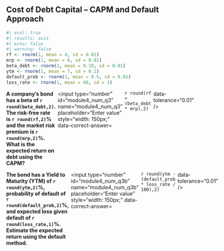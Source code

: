 ## Cost of Debt Capital – CAPM and Default Approach


```r
#| eval: true
#| results: asis
#| echo: false
#| warning: false
rf <- rnorm(1, mean = 4, sd = 0.01)
mrp <- rnorm(1, mean = 6, sd = 0.01)
beta_debt <- rnorm(1, mean = 0.10, sd = 0.01)
ytm <- rnorm(1, mean = 7, sd = 0.1)
default_prob <- rnorm(1, mean = 0.5, sd = 0.01)
loss_rate <- rnorm(1, mean = 60, sd = 1)
```



::: {.question-block}

<form onsubmit="event.preventDefault(); checkNumericAnswer('module4_num_q3')" style="display: flex; flex-direction: row; gap: 6px;"> <label for="module4_num_q3"><strong>A company's bond has a beta of `r round(beta_debt,2)`. The risk-free rate is `r round(rf,2)`% and the market risk premium is `r round(mrp,2)`%. What is the expected return on debt using the CAPM?</strong></label> <input type="number" id="module4_num_q3" name="module4_num_q3" placeholder="Enter value" style="width: 150px;" data-correct-answer=`r round(rf + (beta_debt * mrp),2)` data-tolerance="0.01" /> </form> <div id="feedback-module4_num_q3" class="feedback" data-status="" style="display:none;"> ✅ Expected Return (CAPM) = r_f + β × MRP = **`r round(rf + (beta_debt * mrp),2)`**%. </div>
:::

::: {.question-block}

<form onsubmit="event.preventDefault(); checkNumericAnswer('module4_num_q3b')" style="display: flex; flex-direction: row; gap: 6px;"> <label for="module4_num_q3b"><strong>The bond has a Yield to Maturity (YTM) of `r round(ytm,2)`%, probability of default of `r round(default_prob,2)`%, and expected loss given default of `r round(loss_rate,1)`%. Estimate the expected return using the default method.</strong></label> <input type="number" id="module4_num_q3b" name="module4_num_q3b" placeholder="Enter value" style="width: 150px;" data-correct-answer=`r round(ytm - (default_prob * loss_rate / 100),2)` data-tolerance="0.01" /> </form> <div id="feedback-module4_num_q3b" class="feedback" data-status="" style="display:none;"> ✅ Expected Return (Default Method) = YTM − Default Probability × Loss Rate = **`r round(ytm - (default_prob * loss_rate / 100),2)`**%. </div>
:::

